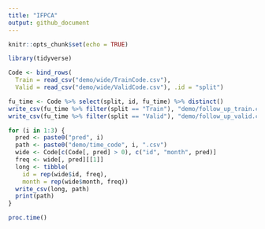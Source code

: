 ```yaml
---
title: "IFPCA"
output: github_document
---
```


```r
knitr::opts_chunk$set(echo = TRUE)
```

```r
library(tidyverse)
```

```r
Code <- bind_rows(
  Train = read_csv("demo/wide/TrainCode.csv"), 
  Valid = read_csv("demo/wide/ValidCode.csv"), .id = "split")
```

```r
fu_time <- Code %>% select(split, id, fu_time) %>% distinct()
write_csv(fu_time %>% filter(split == "Train"), "demo/follow_up_train.csv")
write_csv(fu_time %>% filter(split == "Valid"), "demo/follow_up_valid.csv")
```

```r
for (i in 1:3) {
  pred <- paste0("pred", i)
  path <- paste0("demo/time_code", i, ".csv")
  wide <- Code[c(Code[, pred] > 0), c("id", "month", pred)]
  freq <- wide[, pred][[1]]
  long <- tibble(
    id = rep(wide$id, freq),
    month = rep(wide$month, freq))
  write_csv(long, path)  
  print(path)  
}
```

```r
proc.time()
```
